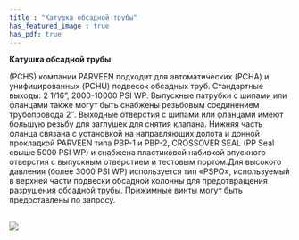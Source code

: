 ```yaml
---
title : "Катушка обсадной трубы"
has_featured_image : true
has_pdf: true
---
```


**Катушка обсадной трубы**

(PCHS) компании PARVEEN подходит для автоматических (PCHA) и унифицированных (PCHU) подвесок обсадных труб. Стандартные выходы: 2 1/16”, 2000-10000 PSI WP. Выпускные патрубки с шипами или фланцами также могут быть снабжены резьбовым соединением трубопровода 2″. Выходные отверстия с шипами или фланцами имеют большую резьбу для заглушек для снятия клапана. Нижняя часть фланца связана с установкой на направляющих долота и донной прокладкой PARVEEN типа PBP-1 и PBP-2, CROSSOVER SEAL (PP Seal свыше 5000 PSI WP) и снабжена пластиковой набивкой впускного отверстия с выпускным отверстием и тестовым портом.Для высокого давления (более 3000 PSI WP) используется тип «PSPO», используемый в верхней части подвески обсадной колонны для предотвращения разрушения обсадной трубы. Прижимные винты могут быть предоставлены по запросу.

<br />

<Image src={image} />